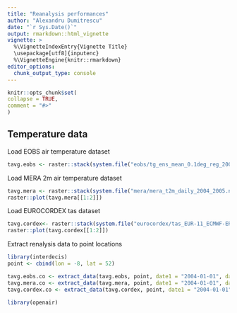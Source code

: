 ```yaml
---
title: "Reanalysis performances"
author: "Alexandru Dumitrescu"
date: "`r Sys.Date()`"
output: rmarkdown::html_vignette
vignette: >
  %\VignetteIndexEntry{Vignette Title}
  \usepackage[utf8]{inputenc}
  %\VignetteEngine{knitr::rmarkdown}
editor_options: 
  chunk_output_type: console
---
```

  
  ```r
knitr::opts_chunk$set(
collapse = TRUE,
comment = "#>"
)
```



## Temperature data

Load EOBS air temperature dataset

```r

tavg.eobs <- raster::stack(system.file("eobs/tg_ens_mean_0.1deg_reg_2004-2005_v19.0e.nc", package = "interdecisdata"))

```

Load MERA 2m air temperature dataset

```r
tavg.mera <- raster::stack(system.file("mera/mera_t2m_daily_2004_2005.nc", package = "interdecisdata"))
raster::plot(tavg.mera[[1:2]])
```

Load EUROCORDEX tas dataset

```r
tavg.cordex<- raster::stack(system.file("eurocordex/tas_EUR-11_ECMWF-ERAINT_evaluation_domeniu.mic_r1i1p1_SMHI-RCA4_v1_day_20040101-20051231.nc", package = "interdecisdata"))
raster::plot(tavg.cordex[[1:2]])
```

Extract renalysis data to point locations

```r
library(interdecis)
point <- cbind(lon = -8, lat = 52)

tavg.eobs.co <- extract_data(tavg.eobs, point, date1 = "2004-01-01", date2 = "2005-12-31")
tavg.mera.co <- extract_data(tavg.mera, point, date1 = "2004-01-01", date2 = "2005-12-31")
tavg.cordex.co <- extract_data(tavg.cordex, point, date1 = "2004-01-01", date2 = "2005-12-31")

library(openair)


```
